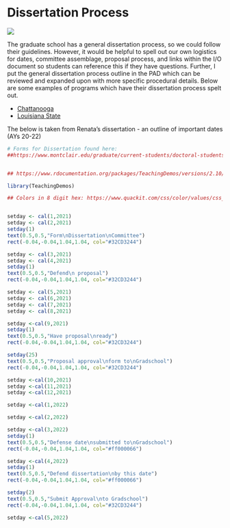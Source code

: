# Dissertation Process {#dissertation}

![](schedule.jpg)

The graduate school has a general dissertation process, so we could follow their guidelines. However, it would be helpful to spell out our own logistics for dates, committee assemblage, proposal process, and links within the I/O document so students can reference this if they have questions. Further, I put the general dissertation process outline in the PAD which can be reviewed and expanded upon with more specific procedural details. Below are some examples of programs which have their dissertation process spelt out. 

+ [Chattanooga](https://www.utc.edu/doctorate-learning-leadership/doctoralguide/dissertationprocess/finaldefense.php)
+ [Louisiana State](https://www.lsu.edu/hss/psychology/grad/io_graduate_handbook_2019-11-07.pdf)

The below is taken from Renata's dissertation - an outline of important dates (AYs 20-22)

```r
# Forms for Dissertation found here: 
##https://www.montclair.edu/graduate/current-students/doctoral-students/


## https://www.rdocumentation.org/packages/TeachingDemos/versions/2.10/topics/cal

library(TeachingDemos)

## Colors in 8 digit hex: https://www.quackit.com/css/color/values/css_hex_color_notation_8_digits.cfm


setday <- cal(1,2021) 
setday <- cal(2,2021)
setday(1)
text(0.5,0.5,"Form\nDissertation\nCommittee")
rect(-0.04,-0.04,1.04,1.04, col="#32CD3244")

setday <- cal(3,2021)                               
setday <- cal(4,2021)
setday(1)
text(0.5,0.5,"Defend\n proposal")
rect(-0.04,-0.04,1.04,1.04, col="#32CD3244")

setday <- cal(5,2021)                              
setday <- cal(6,2021)
setday <- cal(7,2021)
setday <- cal(8,2021)

setday <-cal(9,2021)
setday(1)
text(0.5,0.5,"Have proposal\nready")
rect(-0.04,-0.04,1.04,1.04, col="#32CD3244")

setday(25)
text(0.5,0.5,"Proposal approval\nform to\nGradschool")
rect(-0.04,-0.04,1.04,1.04, col="#32CD3244")

setday <-cal(10,2021)
setday <-cal(11,2021)
setday <-cal(12,2021)

```


```r

setday <-cal(1,2022)

setday <-cal(2,2022)

setday <-cal(3,2022)
setday(1)
text(0.5,0.5,"Defense date\nsubmitted to\nGradschool")
rect(-0.04,-0.04,1.04,1.04, col="#ff000066")

setday <-cal(4,2022)
setday(1)
text(0.5,0.5,"Defend dissertation\nby this date")
rect(-0.04,-0.04,1.04,1.04, col="#ff000066")

setday(2)
text(0.5,0.5,"Submit Approval\nto Gradschool")
rect(-0.04,-0.04,1.04,1.04, col="#32CD3244")

setday <-cal(5,2022)

```